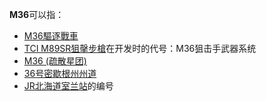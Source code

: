 {{DisambigNav|M|36}}
'''M36'''可以指：
* [[M36驅逐戰車|M36驅逐戰車]]
* [[TCI_M89SR狙撀步槍|TCI M89SR狙撀步槍]]在开发时的代号：M36狙击手武器系统
* [[M36_(疏散星团)|M36 (疏散星团)]]
* [[36号密歇根州州道|36号密歇根州州道]]
* [[JR北海道|JR北海道]][[室兰站|室兰站]]的编号
{{disambig}}
